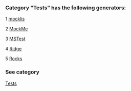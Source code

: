 ### Category "Tests" has the following generators:

   1 [mocklis](/docs/mocklis)

   2 [MockMe](/docs/MockMe)

   3 [MSTest](/docs/MSTest)

   4 [Ridge](/docs/Ridge)

   5 [Rocks](/docs/Rocks)

### See category

[Tests](/docs/Categories/Tests)
